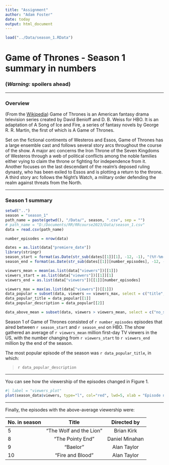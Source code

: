 ```yaml
---
title: "Assignment"
author: "Adam Foster"
date: today
output: html_document
---
```


```r
load("../Data/season_1.RData")
```

# Game of Thrones - Season 1 summary in numbers

### __(*Warning:* spoilers ahead)__

***

### Overview

(From the [Wikipedia](https://en.wikipedia.org/wiki/Game_of_Thrones#Premise)) Game of Thrones is an American fantasy drama television series created by David Benioff and D. B. Weiss for HBO. It is an adaptation of A Song of Ice and Fire, a series of fantasy novels by George R. R. Martin, the first of which is A Game of Thrones.

Set on the fictional continents of Westeros and Essos, Game of Thrones has a large ensemble cast and follows several story arcs throughout the course of the show. A major arc concerns the Iron Throne of the Seven Kingdoms of Westeros through a web of political conflicts among the noble families either vying to claim the throne or fighting for independence from it. Another focuses on the last descendant of the realm's deposed ruling dynasty, who has been exiled to Essos and is plotting a return to the throne. A third story arc follows the Night's Watch, a military order defending the realm against threats from the North.

***

### Season 1 summary

```r

setwd("..")
season = "season_1"
path_name = paste(getwd(), "/Data/", season, ".csv", sep = "")
# path_name = "D:/Documents/RR/RRcourse2023/Data/season_1.csv"
data = read.csv(path_name)

number_episodes = nrow(data)

dates = as.list(data["premiere_date"])
library(stringr)
season_start = format(as.Date(str_sub(dates[[1]][1], -12, -1), "(%Y-%m-%d"), "%d %B %Y")
season_end = format(as.Date(str_sub(dates[[1]][number_episodes], -12, -1), "(%Y-%m-%d"), "%d %B %Y")

viewers_mean = mean(as.list(data["viewers"])[[1]])
viewers_start = as.list(data["viewers"])[[1]][1]
viewers_end = as.list(data["viewers"])[[1]][number_episodes]

viewers_max = max(as.list(data["viewers"])[[1]])
data_popular = subset(data, viewers == viewers_max, select = c("title", "description"))
data_popular_title = data_popular[[1]]
data_popular_description = data_popular[[2]]

data_above_mean = subset(data, viewers > viewers_mean, select = c("no_season", "title", "directed_by"))

```

Season 1 of Game of Thrones consisted of `r number_episodes` episodes that aired between `r season_start` and `r season_end` on HBO. The show gathered an average of `r viewers_mean` million first-day TV viewers in the US, with the number changing from `r viewers_start` to `r viewers_end` million by the end of the season.

The most popular episode of the season was `r data_popular_title`, in which:

> `r data_popular_description`

***

You can see how the viewership of the episodes changed in Figure 1.

```r
#| label = "viewers_plot"
plot(season_data$viewers, type="l", col="red", lwd=5, xlab = "Episode number", ylab = "1st day TV viewers in the US (millions)")
```

***

Finally, the episodes with the above-average viewership were:

| No. in season | Title  | Directed by  |
|:------        |:-----: |:------:      |
| 5             | "The Wolf and the Lion"  | Brian Kirk      |
| 8             | "The Pointy End" | Daniel Minahan      |
| 9             | "Baelor" | Alan Taylor      |
| 10            | "Fire and Blood" | Alan Taylor      |
